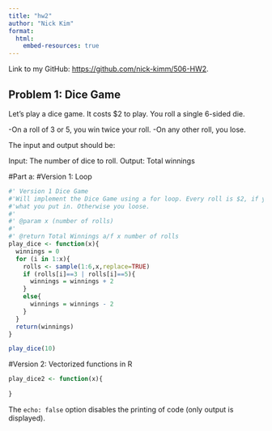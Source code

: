 ```yaml
---
title: "hw2"
author: "Nick Kim"
format:
  html:
    embed-resources: true
---
```


Link to my GitHub: <https://github.com/nick-kimm/506-HW2>.

## Problem 1: Dice Game

Let’s play a dice game. It costs $2 to play. You roll a single 6-sided die.

-On a roll of 3 or 5, you win twice your roll.
-On any other roll, you lose.

The input and output should be:

Input: The number of dice to roll.
Output: Total winnings

#Part a:
#Version 1: Loop
```r
#' Version 1 Dice Game
#'Will implement the Dice Game using a for loop. Every roll is $2, if you roll a 3 or a 5 you earn double
#'what you put in. Otherwise you loose.
#'
#' @param x (number of rolls)
#'
#' @return Total Winnings a/f x number of rolls
play_dice <- function(x){
  winnings = 0
  for (i in 1:x){
    rolls <- sample(1:6,x,replace=TRUE)
    if (rolls[i]==3 | rolls[i]==5){
      winnings = winnings + 2
    }
    else{
      winnings = winnings - 2
    }
  }
  return(winnings)
}

play_dice(10)
```

#Version 2: Vectorized functions in R
```r
play_dice2 <- function(x){
  
}
```

The `echo: false` option disables the printing of code (only output is displayed).
